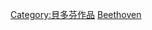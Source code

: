 {{Commons category|Symphonies of Ludwig van Beethoven}}

[[Category:貝多芬作品|Category:貝多芬作品]]
[[Category:各作曲家交響曲|Beethoven]]